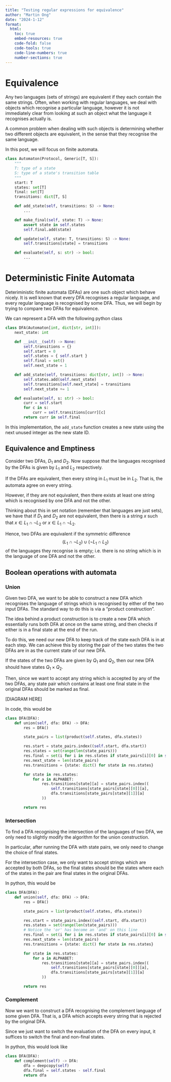 ```yaml
---
title: "Testing regular expressions for equivalence"
author: "Martin Ong"
date: "2024-1-12"
format: 
  html:
    toc: true
    embed-resources: true
    code-fold: false
    code-tools: true
    code-line-numbers: true
    number-sections: true
---
```


# Equivalence
Any two languages (sets of strings) are equivalent if they each contain
the same strings. Often, when working with regular languages, we deal with
objects which recognise a particular language, however it is not immediately
clear from looking at such an object what the language it recognises actually
is.

A common problem when dealing with such objects is determining whether two
different objects are equivalent, in the sense that they recognise the same
language.

In this post, we will focus on finite automata. <!-- TODO: reword -->

```python
class Automaton(Protocol, Generic[T, S]):
    """
    T: type of a state
    S: type of a state's transition table
    """
    start: T
    states: set[T]
    final: set[T]
    transitions: dict[T, S]

    def add_state(self, transitions: S) -> None:
        ...

    def make_final(self, state: T) -> None:
        assert state in self.states
        self.final.add(state)

    def update(self, state: T, transitions: S) -> None:
        self.transitions[state] = transitions

    def evaluate(self, s: str) -> bool:
        ...
```

# Deterministic Finite Automata
Deteriministic finite automata (DFAs) are one such object which behave nicely.
It is well known that every DFA recognises a regular language, and every regular
language is recognised by some DFA. Thus, we will begin by trying to compare
two DFAs for equivalence.

We can represent a DFA with the following python class
```python
class DFA(Automaton[int, dict[str, int]]):
    next_state: int

    def __init__(self) -> None:
        self.transitions = {}
        self.start = 0
        self.states = { self.start }
        self.final = set()
        self.next_state = 1

    def add_state(self, transitions: dict[str, int]) -> None:
        self.states.add(self.next_state)
        self.transitions[self.next_state] = transitions
        self.next_state += 1

    def evaluate(self, s: str) -> bool:
        curr = self.start
        for c in s:
            curr = self.transitions[curr][c]
        return curr in self.final
```

In this implementation, the `add_state` function creates a new state using the
next unused integer as the new state ID.

## Equivalence and Emptiness
Consider two DFAs, $D_1$ and $D_2$. Now suppose that the languages recognised
by the DFAs is given by $L_1$ and $L_2$ respectively.

If the DFAs are equivalent, then every string in $L_1$ must be in $L_2$. That is,
the automata agree on every string.

However, if they are not equivalent, then there exists at least one string which
is recognised by one DFA and not the other.

Thinking about this in set notation (remember that languages are just sets), 
we have that if $D_1$ and $D_2$ are not equivalent, then there is a string
$x$ such that $x \in L_1 \cap \lnot L_2$ or $x \in L_1 \cap \lnot L_2$.

Hence, two DFAs are equivalent if the symmetric difference $$(L_1 \cap \lnot L_2) \cup (\lnot L_1 \cap L_2)$$
of the languages they recognise is empty; i.e. there is no string which is in the language
of one DFA and not the other.

## Boolean operations with automata

### Union
Given two DFA, we want to be able to construct a new DFA which recognises
the language of strings which is recognised by either of the two input DFAs.
The standard way to do this is via a "product construction".

The idea behind a product construction is to create a new DFA which essentially
runs both DFA at once on the same string, and then checks if either is in a final
state at the end of the run.

To do this, we need our new DFA to keep track of the state each DFA is in at each
step. We can achieve this by storing the pair of the two states the two DFAs are in
as the current state of our new DFA.

If the states of the two DFAs are given by $Q_1$ and $Q_2$, then
our new DFA should have states $Q_1 \times Q_2$.

Then, since we want to accept any string which is accepted by any of the two DFAs,
any state pair which contains at least one final state in the original DFAs
should be marked as final.

[DIAGRAM HERE]

In code, this would be
```python
class DFA(DFA):
    def union(self, dfa: DFA) -> DFA:
        res = DFA()

        state_pairs = list(product(self.states, dfa.states))

        res.start = state_pairs.index((self.start, dfa.start))
        res.states = set(range(len(state_pairs)))
        res.final = set(i for i in res.states if state_pairs[i][0] in self.final or state_pairs[i][1] in dfa.final)
        res.next_state = len(state_pairs)
        res.transitions = {state: dict() for state in res.states}

        for state in res.states:
            for a in ALPHABET:
                res.transitions[state][a] = state_pairs.index((
                    self.transitions[state_pairs[state][0]][a],
                    dfa.transitions[state_pairs[state][1]][a]
                ))

        return res

```

### Intersection
To find a DFA recognising the intersection of the languages of two DFA, we only
need to slightly modify the algorithm for the union construction.

In particular, after running the DFA with state pairs,  <!-- TODO: reword -->
we only need to change the choice of final states.

For the intersection case, we only want to accept strings which are accepted
by both DFAs, so the final states should be the states where each of the states
in the pair are final states in the original DFAs.

In python, this would be 
```python
class DFA(DFA):
    def union(self, dfa: DFA) -> DFA:
        res = DFA()

        state_pairs = list(product(self.states, dfa.states))

        res.start = state_pairs.index((self.start, dfa.start))
        res.states = set(range(len(state_pairs)))
        # Notice the 'or' has become an 'and' on this line
        res.final = set(i for i in res.states if state_pairs[i][0] in self.final and state_pairs[i][1] in dfa.final)
        res.next_state = len(state_pairs)
        res.transitions = {state: dict() for state in res.states}

        for state in res.states:
            for a in ALPHABET:
                res.transitions[state][a] = state_pairs.index((
                    self.transitions[state_pairs[state][0]][a],
                    dfa.transitions[state_pairs[state][1]][a]
                ))

        return res
```

### Complement
Now we want to construct a DFA recognising the complement language of some
given DFA. That is, a DFA which accepts every string that is rejected by the
original DFA.

Since we just want to switch the evaluation of the DFA on every input, it suffices
to switch the final and non-final states.

In python, this would look like
```python
class DFA(DFA):
    def complement(self) -> DFA:
        dfa = deepcopy(self)
        dfa.final = self.states - self.final
        return dfa
```
